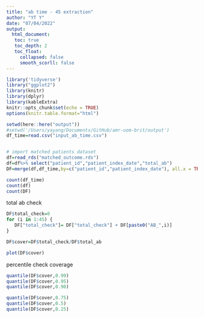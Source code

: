 ```yaml
---
title: "ab time - 45 extraction"
author: "YT Y"
date: "07/04/2022"
output: 
  html_document:
   toc: true
   toc_depth: 2
   toc_float:
     collapsed: false
     smooth_scorll: false
---
```


```r
library('tidyverse')
library("ggplot2")
library(knitr)
library(dplyr)
library(kableExtra)
knitr::opts_chunk$set(echo = TRUE)
options(knitr.table.format="html")


```


```r
setwd(here::here("output"))
#setwd('/Users/yayang/Documents/GitHub/amr-uom-brit/output')
df_time=read.csv("input_ab_time.csv")


# import matched patients dataset
df=read_rds("matched_outcome.rds")
df=df%>% select("patient_id","patient_index_date","total_ab")
DF=merge(df,df_time,by=c("patient_id","patient_index_date"), all.x = TRUE)

count(df_time)
count(df)
count(DF)
```

total ab check
```r
DF$total_check=0
for (i in 1:45) {
   DF["total_check"]= DF["total_check"] + DF[paste0("AB_",i)]
}

DF$cover=DF$total_check/DF$total_ab

plot(DF$cover)

```

percentile check coverage
```r
quantile(DF$cover,0.99)
quantile(DF$cover,0.95)
quantile(DF$cover,0.90)

quantile(DF$cover,0.75)
quantile(DF$cover,0.5)
quantile(DF$cover,0.25)

```

